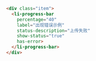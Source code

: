 ```html
<div class="item">
  <li-progress-bar
    percentage="40"
    label="出现错误示例"
    status-description="上传失败"
    show-status="true"
    has-error>
  </li-progress-bar>
</div>
```

